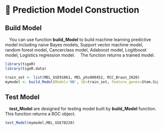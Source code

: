 # 🤖 Prediction Model Construction

## Build Model
 You can use function **build_Model** to build machine learning predictive model including naive Bayes models, Support vector machine model, random forest model, Cancerclass model, Adaboost model, Logitboost model, Logistics regression model.
 The function returns a trained model.

```{r include=FALSE}
library(tigeR)
library(tigeR.data)
```

```{r echo=TRUE, message=FALSE, warning=FALSE}
train_set <- list(MEL_GSE91061, MEL_phs000452, RCC_Braun_2020)
mymodel <- build_Model(Model='NB', SE=train_set, feature_genes=Stem.Sig, response_NR = TRUE)
```

## Test Model
 **test_Model** are designed for testing model built by **build_Model** function. This function returns a ROC object.

```{r echo=TRUE}
test_Model(mymodel,MEL_GSE78220)
```

